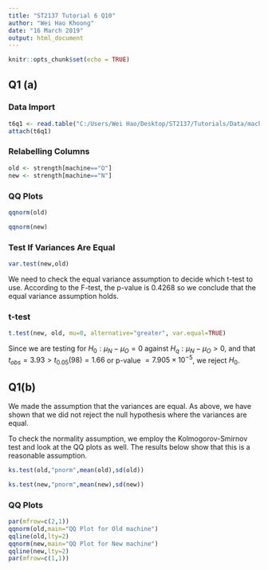 ```yaml
---
title: "ST2137 Tutorial 6 Q10"
author: "Wei Hao Khoong"
date: "16 March 2019"
output: html_document
---
```


```r
knitr::opts_chunk$set(echo = TRUE)
```

## Q1 (a)

### Data Import

```r
t6q1 <- read.table("C:/Users/Wei Hao/Desktop/ST2137/Tutorials/Data/machine.txt", header=TRUE)
attach(t6q1)
```

### Relabelling Columns

```r
old <- strength[machine=="O"]
new <- strength[machine=="N"]
```

### QQ Plots

```r
qqnorm(old)
```

```r
qqnorm(new)
```

### Test If Variances Are Equal

```r
var.test(new,old)
```

We need to check the equal variance assumption to decide which t-test to use. According to the F-test, the p-value is $0.4268$ so we conclude that the equal variance assumption holds.

### t-test

```r
t.test(new, old, mu=0, alternative="greater", var.equal=TRUE)
```

Since we are testing for $H_0 :\mu_N - \mu_O = 0$ against $H_q: \mu_N - \mu_O > 0$, and that $t_{obs} = 3.93 > t_0.05 (98) = 1.66$ or p-value $=7.905 \times 10^{-5}$, we reject $H_0$.

## Q1(b)

We made the assumption that the variances are equal. As above, we have shown that we did not reject the null hypothesis where the variances are equal. 

To check the normality assumption, we employ the Kolmogorov-Smirnov test and look at the QQ plots as well. The results below show that this is a reasonable assumption.

```r
ks.test(old,"pnorm",mean(old),sd(old))
```

```r
ks.test(new,"pnorm",mean(new),sd(new))
```

### QQ Plots

```r
par(mfrow=c(2,1))
qqnorm(old,main="QQ Plot for Old machine")
qqline(old,lty=2)
qqnorm(new,main="QQ Plot for New machine")
qqline(new,lty=2)
par(mfrow=c(1,1))
```